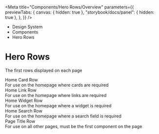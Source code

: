 
<Meta
	title="Components/Hero Rows/Overview"
	parameters={{
		previewTabs: {
			canvas: { hidden: true },
			"storybook/docs/panel": { hidden: true },
		},
	}}
/>

<div className="act-docs-container">
	<Masthead />
	<main className="act-body">
		<div className="act-flex act-flex-light-purple">
			<div className="act-flex__container act-flex__container-padding-trim">
				<div className="act-flex__grid">
					<div className="act-flex__row">
						<div className="act-col__cw-12">
							<div className="act-box">
								<div className="act-breadcrumbs">
									<ul className="act-breadcrumbs__container">
										<li className="act-breadcrumbs__crumb act-h6">
											<LinkTo className="act-breadcrumbs__crumb__link" kind="about-about--page">
												Design System <i className="fa-solid fa-angle-right"></i>
											</LinkTo>
										</li>
										<li className="act-breadcrumbs__crumb act-h6">
											<LinkTo className="act-breadcrumbs__crumb__link" kind="components-overview--page">
												Components <i className="fa-solid fa-angle-right"></i>
											</LinkTo>
										</li>
										<li className="act-breadcrumbs__crumb act-h6">
											<LinkTo className="act-breadcrumbs__crumb__link" kind="components-hero-rows-overview--page">
												Hero Rows <i className="fa-solid fa-angle-right"></i>
											</LinkTo>
										</li>
									</ul>
								</div>
								<h1>Hero Rows</h1>
								<p>The first rows displayed on each page</p>
							</div>
						</div>
					</div>
				</div>
			</div>
		</div>
		<div className="act-flex">
			<div className="act-flex__container">
				<div className="act-flex__grid">
					<div className="act-flex__row">
						<div className="act-col__cw-12">
							<div className="act-box">
								<div className="act-card-grid">
									<LinkTo className="act-card act-card__primary act-card__feature--icon" kind="components-hero-rows-home-card-row--home-card-row">
										<div class="act-card__container">
											<div class="act-card__content">
												<div class="act-card__icon">
													<i class="fa-solid fa-object-group"></i>
												</div>
												<div class="act-card__title">Home Card Row</div>
												<div class="act-card__description">For use on the homepage where cards are required</div>
												<div class="act-card__cta">
													<i class="fa-solid fa-arrow-right"></i>
												</div>
											</div>
										</div>
									</LinkTo>
									<LinkTo className="act-card act-card__primary act-card__feature--icon" kind="components-hero-rows-home-link-row--home-link-row">
										<div class="act-card__container">
											<div class="act-card__content">
												<div class="act-card__icon">
													<i class="fa-solid fa-link"></i>
												</div>
												<div class="act-card__title">Home Link Row</div>
												<div class="act-card__description">For use on the homepage where links are required</div>
												<div class="act-card__cta">
													<i class="fa-solid fa-arrow-right"></i>
												</div>
											</div>
										</div>
									</LinkTo>
									<LinkTo className="act-card act-card__primary act-card__feature--icon" kind="components-hero-rows-home-widget-row--home-widget-row">
										<div class="act-card__container">
											<div class="act-card__content">
												<div class="act-card__icon">
													<i class="fa-solid fa-gear"></i>
												</div>
												<div class="act-card__title">Home Widget Row</div>
												<div class="act-card__description">For use on the homepage where a widget is required</div>
												<div class="act-card__cta">
													<i class="fa-solid fa-arrow-right"></i>
												</div>
											</div>
										</div>
									</LinkTo>
									<LinkTo className="act-card act-card__primary act-card__feature--icon" kind="components-hero-rows-home-search-row--home-search-row">
										<div class="act-card__container">
											<div class="act-card__content">
												<div class="act-card__icon">
													<i class="fa-solid fa-magnifying-glass"></i>
												</div>
												<div class="act-card__title">Home Search Row</div>
												<div class="act-card__description">For use on the homepage where a search field is required</div>
												<div class="act-card__cta">
													<i class="fa-solid fa-arrow-right"></i>
												</div>
											</div>
										</div>
									</LinkTo>
									<LinkTo className="act-card act-card__primary act-card__feature--icon" kind="components-hero-rows-page-title-row--page-title-row">
										<div class="act-card__container">
											<div class="act-card__content">
												<div class="act-card__icon">
													<i class="fa-solid fa-heading"></i>
												</div>
												<div class="act-card__title">Page Title Row</div>
												<div class="act-card__description">For use on all other pages, must be the first component on the page</div>
												<div class="act-card__cta">
													<i class="fa-solid fa-arrow-right"></i>
												</div>
											</div>
										</div>
									</LinkTo>
								</div>
							</div>
						</div>
					</div>
				</div>
			</div>
		</div>
	</main>
	<footer className="act-footer">
		<AoC />
		<Footer />
	</footer>
</div>
